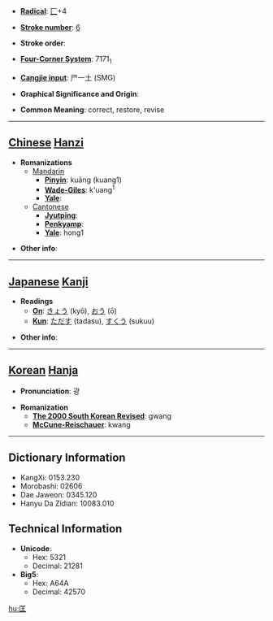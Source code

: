 * '''[[Wiktionary:Chinese radical index| Radical]]''': [[Wiktionary:Chinese radical index 匚|匚]]+4

* '''[[Wiktionary:Chinese total strokes index|Stroke number]]''': [[Wiktionary:Chinese total strokes index 6|6]]

* '''Stroke order''': 

* '''[[Wiktionary:Chinese four corner index|Four-Corner System]]''': 7171<sub>1</sub>

* '''[[Wiktionary:Chinese Cangjie index|Cangjie input]]''': 尸一土 (SMG)

* '''Graphical Significance and Origin''': 

* '''Common Meaning''': correct, restore, revise

----

== [[Chinese]] [[Hanzi]] ==

* '''Romanizations'''
** [[Mandarin]]
*** '''[[Pinyin]]''': kuāng (kuang1)
*** '''[[Wade-Giles]]''': k'uang<sup>1</sup>
*** '''[[Yale]]''': 
**[[Cantonese]]
***'''[[Jyutping]]''':
***'''[[Penkyamp]]''': 
***'''[[Yale]]''': hong1

* '''Other info''': 

----

== [[Japanese]] [[Kanji]] ==

* '''Readings'''
** '''[[On]]''': [[きょう]] (kyō), [[おう]] (ō)
** '''[[Kun]]''': [[ただす]] (tadasu), [[すくう]] (sukuu)

* '''Other info''':  

----

== [[Korean]] [[Hanja]] ==

* '''Pronunciation''': 광

* '''Romanization'''
** '''[[The 2000 South Korean Revised Romanization|The 2000 South Korean Revised]]''': gwang
** '''[[McCune-Reischauer]]''': kwang

----

== Dictionary Information ==

* KangXi: 0153.230
* Morobashi: 02606
* Dae Jaweon: 0345.120
* Hanyu Da Zidian: 10083.010

== Technical Information ==

* '''Unicode''':
** Hex: 5321
** Decimal: 21281
* '''Big5''':
** Hex: A64A
** Decimal: 42570

[[hu:匡]]